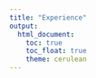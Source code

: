 ```yaml
---
title: "Experience"
output: 
  html_document:
    toc: true
    toc_float: true
    theme: cerulean
---
```


